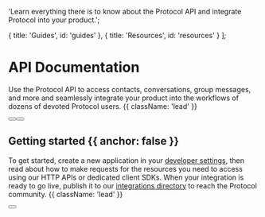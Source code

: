 
  'Learn everything there is to know about the Protocol API and integrate Protocol into your product.';

  { title: 'Guides', id: 'guides' },
  { title: 'Resources', id: 'resources' }
];

<HeroPattern />

# API Documentation

Use the Protocol API to access contacts, conversations, group messages, and more and seamlessly integrate your product into the workflows of dozens of devoted Protocol users. {{ className: 'lead' }}

<div className='not-prose mb-16 mt-6 flex gap-3'>
  <Button href='/quickstart' arrow='right' children='Quickstart' />
  <Button href='/sdks' variant='outline' children='Explore SDKs' />
</div>

## Getting started {{ anchor: false }}

To get started, create a new application in your [developer settings](#), then read about how to make requests for the resources you need to access using our HTTP APIs or dedicated client SDKs. When your integration is ready to go live, publish it to our [integrations directory](#) to reach the Protocol community. {{ className: 'lead' }}

<div className='not-prose'>
  <Button href='/sdks' variant='text' arrow='right' children='Get your API key' />
</div>

<Guides />

<Resources />

